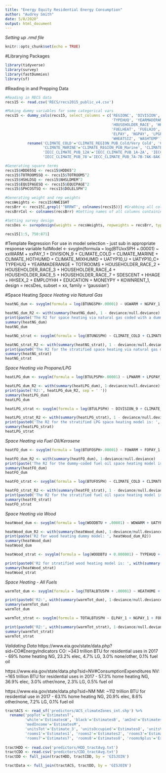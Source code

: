 ```yaml
---
title: "Energy Equity Residential Energy Consumption"
author: "Audrey Smith"
date: 5/8/2020"
output: html_document
---
```


_Setting up .rmd file_
```r
knitr::opts_chunk$set(echo = TRUE)
```

#Librarying Packages
```r
library(tidyverse)
library(survey)
library(fastDummies)
library(sf)
```

#Reading in and Prepping Data
```r
#Reading in RECS data
recs15 <- read.csv('RECS/recs2015_public_v4.csv')

#Making dummy variables for some categorical vars
recs15 <- dummy_cols(recs15, select_columns = c('REGIONC', 'DIVISION', 'UATYP10', 'CLIMATE_REGION_PUB', 'IECC_CLIMATE_PUB',
                                                'TYPEHUQ', 'YEARMADERANGE', 'WALLTYPE', 
                                                'HOUSEHOLDER_RACE', 'HHSEX', 'KOWNRENT', 
                                                'FUELHEAT', 'FUELH2O',
                                                'ELPAY', 'NGPAY', 'LPGPAY', 'FOPAY',
                                                'WHEATSIZ', 'WASHTEMP')) %>%
          rename('CLIMATE_COLD'='CLIMATE_REGION_PUB_Cold/Very Cold', 'CLIMATE_HOTDRY'='CLIMATE_REGION_PUB_Hot-Dry/Mixed-Dry',
                 'CLIMATE_MARINE'='CLIMATE_REGION_PUB_Marine', 'CLIMATE_HOTHUMID'='CLIMATE_REGION_PUB_Hot-Humid', 'CLIMATE_MIXHUMID'='CLIMATE_REGION_PUB_Mixed-Humid', 
                 'IECC_CLIMATE_PUB_12A'='IECC_CLIMATE_PUB_1A-2A', 'IECC_CLIMATE_PUB_34B'='IECC_CLIMATE_PUB_3B-4B', 'IECC_CLIMATE_PUB_6AB'='IECC_CLIMATE_PUB_6A-6B',
                 'IECC_CLIMATE_PUB_78'='IECC_CLIMATE_PUB_7A-7B-7AK-8AK')

#Generating square terms
recs15$HDD65SQ <- recs15$HDD65^2
recs15$TOTROOMSSQ <- recs15$TOTROOMS^2
recs15$HSHLDSQ <- recs15$NHSLDMEM^2
recs15$EQUIPAGESQ <- recs15$EQUIPAGE^2
recs15$SPHCOSTSQ <- recs15$DOLELSPH^2

#Generating weight and rep weights
recsWeights <- recs15$NWEIGHT
recsBrr <- recs15[,grepl('^BRRWT', colnames(recs15))] #Grabbing all columns with Brr weights
recsBrrCol <- colnames(recsBrr) #Getting names of all columns containing Brr weights for later column selection

#Setting survey design
recsDes <- svrepdesign(weights = recsWeights, repweights = recsBrr, type = 'Fay', rho = .5, mse = TRUE, data = recs15) #Fay = resample method, Rho = weight shrinkage

recs15[1:5, 750:871]
```

#Template Regression
For use in model selection - just sub in appropriate response variable
fullModel <- svyglm(formula = log(BTUxxSPH +.00001) ~ xxWARM + xxPAY_1 + DIVISION_9 + CLIMATE_COLD + CLIMATE_MARINE + CLIMATE_HOTHUMID + CLIMATE_MIXHUMID + UATYP10_U + UATYP10_C+ TYPEHUQ + YEARMADERANGE + TOTROOMS + HOUSEHOLDER_RACE_2 + HOUSEHOLDER_RACE_3 + HOUSEHOLDER_RACE_4 + HOUSEHOLDER_RACE_5 + HOUSEHOLDER_RACE_7 + SDESCENT +  HHAGE + HHSEX_2 + EMPLOYHH + EDUCATION + MONEYPY + KOWNRENT_1, design = recsDes, subset = xx, family = 'gaussian')

#Space Heating
_Space Heating via Natural Gas_
```r
heatNG_dum <- svyglm(formula = log(BTUNGSPH+.00001) ~ UGWARM + NGPAY_1 + DIVISION_9 + CLIMATE_COLD + CLIMATE_MARINE + CLIMATE_HOTHUMID + CLIMATE_MIXHUMID + UATYP10_U + UATYP10_C+ TYPEHUQ + YEARMADERANGE + TOTROOMS + HHAGE + EMPLOYHH, design = recsDes, family = 'gaussian')

heatNG_dum_R2 <- with(summary(heatNG_dum), 1 - deviance/null.deviance)
print(paste('The R2 for space heating via natural gas coded with a dummy variable is:', heatNG_dum_R2, sep = ' '))
summary(heatNG_dum)
heatNG_dum
```

```r
heatNG_strat <- svyglm(formula = log(BTUNGSPH) ~ CLIMATE_COLD + CLIMATE_MARINE + CLIMATE_HOTHUMID + CLIMATE_MIXHUMID + UATYP10_U + TYPEHUQ + YEARMADERANGE + TOTROOMS + HHAGE + EMPLOYHH + MONEYPY, design = recsDes, subset = c(UGWARM == 1), family = 'gaussian')

heatNG_strat_R2 <- with(summary(heatNG_strat), 1 - deviance/null.deviance)
print(paste0('The R2 for the stratified space heating via natural gas model is: ', heatNG_strat_R2))
summary(heatNG_strat)
heatNG_strat
```

_Space Heating via Propane/LPG_
```r
heatLPG_dum <- svyglm(formula = log(BTULPSPH+.00001) ~ LPWARM + LPGPAY_1 + DIVISION_9 + CLIMATE_MARINE + CLIMATE_HOTHUMID + UATYP10_U + UATYP10_C+ TYPEHUQ + YEARMADERANGE + TOTROOMS + HOUSEHOLDER_RACE_3, design = recsDes, family = 'gaussian')

heatLPG_dum_R2 <- with(summary(heatLPG_dum), 1-deviance/null.deviance)
print(paste('R2:', heatLPG_dum_R2, sep = ' '))
summary(heatLPG_dum)
heatLPG_dum
```

```r
heatLPG_strat <- svyglm(formula = log(BTULPSPH) ~ DIVISION_9 + CLIMATE_COLD + CLIMATE_HOTHUMID + UATYP10_C+ YEARMADERANGE + TOTROOMS + HOUSEHOLDER_RACE_2 + HOUSEHOLDER_RACE_3 + HOUSEHOLDER_RACE_7 + SDESCENT, design = recsDes, subset = c(LPWARM == 1), family = 'gaussian')

heatLPG_strat_R2 <- with(summary(heatLPG_strat), 1 - deviance/null.deviance)
print(paste0('The R2 for the stratified LPG space heating model is: ', heatLPG_strat_R2))
summary(heatLPG_strat)
heatLPG_strat
```

_Space Heating via Fuel Oil/Kerosene_
```r
heatFO_dum <- svyglm(formula = log(BTUFOSPH+.00001) ~ FOWARM + FOPAY_1 + CLIMATE_MIXHUMID + YEARMADERANGE + TOTROOMS + HOUSEHOLDER_RACE_7 + SDESCENT, design = recsDes, family = 'gaussian')

heatFO_dum_R2 <- with(summary(heatFO_dum), 1-deviance/null.deviance)
print(paste('The R2 for the dummy-coded fuel oil space heating model is:', heatFO_dum_R2, sep = ' '))
summary(heatFO_dum)
heatFO_dum
```

```r
heatFO_strat <- svyglm(formula = log(BTUFOSPH) ~ CLIMATE_COLD + CLIMATE_MARINE + CLIMATE_HOTHUMID + CLIMATE_MIXHUMID + UATYP10_U + TYPEHUQ + YEARMADERANGE + HOUSEHOLDER_RACE_7 + HHAGE + MONEYPY, design = recsDes, subset = c(FOWARM == 1), family = 'gaussian')

heatFO_strat_R2 <- with(summary(heatFO_strat), 1 - deviance/null.deviance)
print(paste0('The R2 for the stratified fuel oil space heating model is: ', heatFO_strat_R2))
summary(heatFO_strat)
heatFO_strat
```

_Space Heating via Wood_
```r
heatWood_dum <- svyglm(formula = log(WOODBTU + .00001) ~ WDWARM + UATYP10_U + YEARMADERANGE + HOUSEHOLDER_RACE_4 + HOUSEHOLDER_RACE_7, design = recsDes, family = 'gaussian')

heatWood_dum_R2 <- with(summary(heatWood_dum), 1-deviance/null.deviance)
print(paste('R2 for wood heating dummy model: ', heatWood_dum_R2))
summary(heatWood_dum)
heatWood_dum
```

```r
heatWood_strat <- svyglm(formula = log(WOODBTU + 0.000001) ~ TYPEHUQ + YEARMADERANGE + HOUSEHOLDER_RACE_7, design = recsDes, subset = c(WDWARM == 1), family = 'gaussian')

print(paste0('R2 for stratified wood heating model is: ', with(summary(heatWood_strat), 1-deviance/null.deviance)))
summary(heatWood_strat)
heatWood_strat
```

_Space Heating - All Fuels_
```r
warmTot_dum <- svyglm(formula = log(TOTALBTUSPH + .00001) ~ HEATHOME + ELPAY_1 + NGPAY_1 + FOPAY_1 + FUELHEAT_1 + FUELHEAT_2 + FUELHEAT_3 + FUELHEAT_5 + CLIMATE_COLD + CLIMATE_MARINE + CLIMATE_HOTHUMID + CLIMATE_MIXHUMID + UATYP10_U + TYPEHUQ + YEARMADERANGE + TOTROOMS + HOUSEHOLDER_RACE_2 + MONEYPY, design = recsDes, family = 'gaussian')

print(paste0('R2:', with(summary(warmTot_dum), 1-deviance/null.deviance)))
summary(warmTot_dum)
warmTot_dum
```

```r
warmTot_strat <- svyglm(formula = TOTALBTUSPH ~ ELPAY_1 + NGPAY_1 + FOPAY_1 + FUELHEAT_1 + FUELHEAT_2 + FUELHEAT_3 + FUELHEAT_5 + CLIMATE_COLD + CLIMATE_MARINE + CLIMATE_HOTHUMID + CLIMATE_MIXHUMID + TYPEHUQ + YEARMADERANGE + TOTROOMS + HOUSEHOLDER_RACE_2 + HHAGE + MONEYPY, design = recsDes, subset = c(HEATHOME == 1), family = 'gaussian')

print(paste0('R2:', with(summary(warmTot_strat), 1-deviance/null.deviance)))
summary(warmTot_strat)
warmTot_strat
```

_Validating Data_
https://www.eia.gov/state/data.php?sid=CO#EnergyIndicators
CO: ~343 trillion BTU for residential uses in 2017
- 69% home heating NG, 23.2% elec, 4.7% LG, 3.0% none/other, 0.1% fuel oil

https://www.eia.gov/state/data.php?sid=NV#ConsumptionExpenditures
NV: ~165 trillion BTU for residential uses in 2017
- 57.3% home heating NG, 36.9% elec, 3.0% other/none, 2.3% LG, 0.5% fuel oil

https://www.eia.gov/state/data.php?sid=NM
NM: ~112 trillion BTU for residential use in 2017
- 63.1% home heating NG, 20.9% elec, 8.6% other/none, 7.2% LG, 0.1% fuel oil

```r
tractACS <- read_sf('predictors/ACS_climateZones_int.shp') %>%
  rename('popTot'='EstimatesT', 
         'white'='EstimatesW', 'black'='EstimatesB', 'amInd'='EstimatesA', 'asian'='Estimate_1', 'hiPI'='EstimatesN', 'other'='EstimatesS', 'multi'='EstimatesM',
         'medIncome'='EstimatesM', 
         'unitsTot'='Estimate_3', 'unitsOccupied'='EstimatesO', 'unitsVacant'='EstimatesV', 
         'rooms1'='Estimates1', 'rooms2'='Estimates2', 'rooms3'='Estimates3', 'rooms4'='Estimates4', 'rooms5'='Estimates5', 'rooms6'='Estimates6', 
         'rooms7'='Estimates7', 'rooms8'='Estimates8', 'rooms9plus'='Estimates9')
  
tractHDD <- read.csv('predictors/HDD_tractAvg.txt')
tractCDD <- read.csv('predictors/CDD_tractAvg.txt')
tractDD <- full_join(tractHDD, tractCDD, by = 'GISJOIN')

tractData <- full_join(tractACS, tractDD, by = 'GISJOIN')
```
























